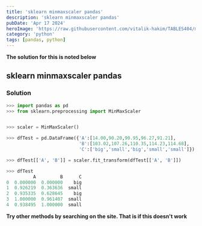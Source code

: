 ---
title: 'sklearn minmaxscaler pandas'
description: 'sklearn minmaxscaler pandas'
pubDate: 'Apr 17 2024'
heroImage: 'https://raw.githubusercontent.com/vitalik-hakim/TABLES404/main/error_b/python.jpg'
category: 'python'
tags: [pandas, python]
---

**The solution for this is noted below**

## sklearn minmaxscaler pandas

### Solution

```python
>>> import pandas as pd
>>> from sklearn.preprocessing import MinMaxScaler


>>> scaler = MinMaxScaler()

>>> dfTest = pd.DataFrame({'A':[14.00,90.20,90.95,96.27,91.21],
                           'B':[103.02,107.26,110.35,114.23,114.68],
                           'C':['big','small','big','small','small']})

>>> dfTest[['A', 'B']] = scaler.fit_transform(dfTest[['A', 'B']])

>>> dfTest
          A         B      C
0  0.000000  0.000000    big
1  0.926219  0.363636  small
2  0.935335  0.628645    big
3  1.000000  0.961407  small
4  0.938495  1.000000  small
```
**Try other methods by searching on the site. That is if this doesn't work**
